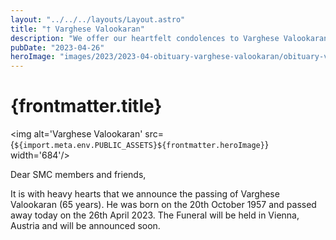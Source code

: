 ```yaml
---
layout: "../../../layouts/Layout.astro"
title: "† Varghese Valookaran"
description: "We offer our heartfelt condolences to Varghese Valookaran"
pubDate: "2023-04-26"
heroImage: "images/2023/2023-04-obituary-varghese-valookaran/obituary-varghese-valookaran.png"
---
```

# {frontmatter.title}

<img alt='Varghese Valookaran' src={`${import.meta.env.PUBLIC_ASSETS}${frontmatter.heroImage}`} width='684'/>

<section>
Dear SMC members and friends,

It is with heavy hearts that we announce the passing of Varghese Valookaran (65 years). He was born on the 20th October 1957 and passed away today on the 26th April 2023.
The Funeral will be held in Vienna, Austria and will be announced soon.
  
</section>
